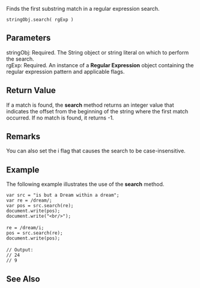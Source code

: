 Finds the first substring match in a regular expression search.

 stringObj.search( rgExp ) 
==Parameters==
; stringObj: Required. The String object or string literal on which to perform the search.
; rgExp: Required. An instance of a '''Regular Expression''' object containing the regular expression pattern and applicable flags.

==Return Value==
If a match is found, the '''search''' method returns an integer value that indicates the offset from the beginning of the string where the first match occurred. If no match is found, it returns -1.


==Remarks==
You can also set the i flag that causes the search to be case-insensitive.


==Example==
The following example illustrates the use of the '''search''' method.

 var src = "is but a Dream within a dream";
 var re = /dream/;
 var pos = src.search(re);
 document.write(pos);
 document.write("&lt;br/&gt;");
 
 re = /dream/i;
 pos = src.search(re);
 document.write(pos);
 
 // Output: 
 // 24 
 // 9

==See Also==

              

              

              

              

              

              

              
